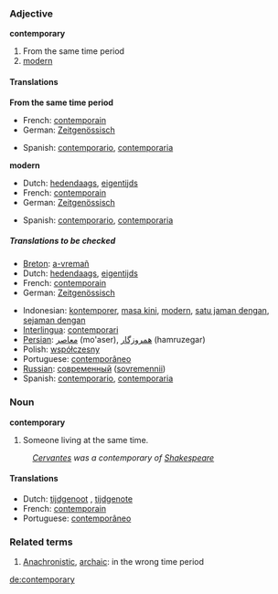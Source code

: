 ===Adjective===
'''contemporary'''

# From the same time period
# [[modern]]

====Translations====
'''From the same time period'''
{{top}}
*French: [[contemporain]]
*German: [[Zeitgenössisch]]
{{mid}}
*Spanish: [[contemporario]], [[contemporaria]]
{{bottom}}

'''modern'''
{{top}}
*Dutch: [[hedendaags]], [[eigentijds]]
*French: [[contemporain]]
*German: [[Zeitgenössisch]]
{{mid}}
*Spanish: [[contemporario]], [[contemporaria]]
{{bottom}}

=====Translations to be checked=====
{{checktrans}}
{{top}}
*[[Breton]]: [[a-vremañ]]
*Dutch: [[hedendaags]], [[eigentijds]]
*French: [[contemporain]]
*German: [[Zeitgenössisch]]
{{mid}}
*Indonesian: [[kontemporer]], [[masa kini]], [[modern]], [[satu jaman dengan]], [[sejaman dengan]]
*[[Interlingua]]: [[contemporari]]
*[[Persian]]: [[معاصر]] (mo'aser), [[همروزگار]] (hamruzegar)
*Polish: [[współczesny]] {{m}}
*Portuguese: [[contemporâneo]]
*[[Russian]]: [[современный]] ([[sovremennii]])
*Spanish: [[contemporario]], [[contemporaria]]
{{bottom}}

===Noun===
'''contemporary'''

#Someone living at the same time. 
:''[[Cervantes]] was a contemporary of [[Shakespeare]]''

====Translations====
*Dutch: [[tijdgenoot]] {{m}}, [[tijdgenote]] {{f}}
*French: [[contemporain]]
*Portuguese: [[contemporâneo]]

===Related terms===
#[[Anachronistic]], [[archaic]]: in the wrong time period

[[de:contemporary]]